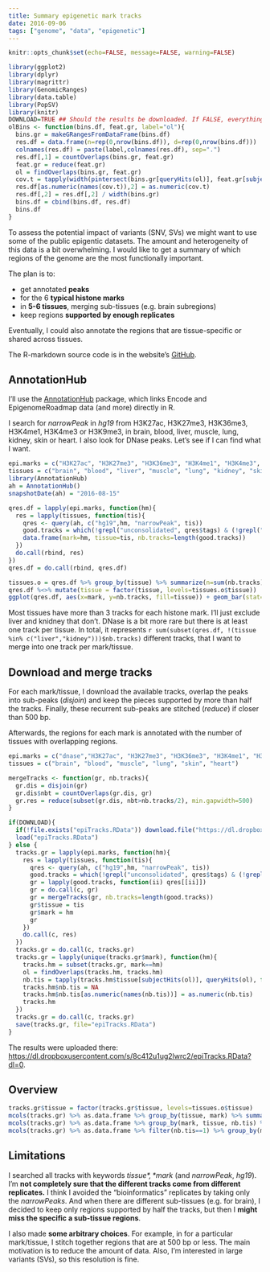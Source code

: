 ```yaml
---
title: Summary epigenetic mark tracks
date: 2016-09-06
tags: ["genome", "data", "epigenetic"]
---
```


```r
knitr::opts_chunk$set(echo=FALSE, message=FALSE, warning=FALSE)
```

```r
library(ggplot2)
library(dplyr)
library(magrittr)
library(GenomicRanges)
library(data.table)
library(PopSV)
library(knitr)
DOWNLOAD=TRUE ## Should the results be downloaded. If FALSE, everything will be recomputed (takes some time).
olBins <- function(bins.df, feat.gr, label="ol"){
  bins.gr = makeGRangesFromDataFrame(bins.df)
  res.df = data.frame(n=rep(0,nrow(bins.df)), d=rep(0,nrow(bins.df)))
  colnames(res.df) = paste(label,colnames(res.df), sep=".")
  res.df[,1] = countOverlaps(bins.gr, feat.gr)
  feat.gr = reduce(feat.gr)
  ol = findOverlaps(bins.gr, feat.gr)
  cov.t = tapply(width(pintersect(bins.gr[queryHits(ol)], feat.gr[subjectHits(ol)])), queryHits(ol), sum)
  res.df[as.numeric(names(cov.t)),2] = as.numeric(cov.t)
  res.df[,2] = res.df[,2] / width(bins.gr)
  bins.df = cbind(bins.df, res.df)
  bins.df
}
```

To assess the potential impact of variants (SNV, SVs) we might want to use some of the public epigentic datasets. The amount and heterogeneity of this data is a bit overwhelming. I would like to get a summary of which regions of the genome are the most functionally important.

The plan is to:

+ get annotated **peaks**
+ for the 6 **typical histone marks**
+ in **5-6 tissues**, merging sub-tissues (e.g. brain subregions)
+ keep regions **supported by enough replicates**

Eventually, I could also annotate the regions that are tissue-specific or shared across tissues.

The R-markdown source code is in the website's [GitHub](https://github.com/jmonlong/Hippocamplus/blob/gh-pages/_source/2016-09-06-epigeneticTracks.Rmd).

## AnnotationHub

I'll use the [AnnotationHub](http://bioconductor.org/packages/release/bioc/html/AnnotationHub.html) package, which links Encode and EpigenomeRoadmap data (and more) directly in R. 

I search for *narrowPeak* in *hg19* from H3K27ac, H3K27me3, H3K36me3, H3K4me1, H3K4me3 or H3K9me3, in brain, blood, liver, muscle, lung, kidney, skin or heart. I also look for DNase peaks. Let's see if I can find what I want.

```r
epi.marks = c("H3K27ac", "H3K27me3", "H3K36me3", "H3K4me1", "H3K4me3", "H3K9me3", "dnase")
tissues = c("brain", "blood", "liver", "muscle", "lung", "kidney", "skin", "heart")
library(AnnotationHub)
ah = AnnotationHub()
snapshotDate(ah) = "2016-08-15"

qres.df = lapply(epi.marks, function(hm){
  res = lapply(tissues, function(tis){
    qres <- query(ah, c("hg19",hm, "narrowPeak", tis))
    good.tracks = which(!grepl("unconsolidated", qres$tags) & (!grepl("dnase",qres$title, ignore.case = TRUE) | grepl("hotspot.fdr", qres$title)))
    data.frame(mark=hm, tissue=tis, nb.tracks=length(good.tracks))
  })
  do.call(rbind, res)
})
qres.df = do.call(rbind, qres.df)
```

```r
tissues.o = qres.df %>% group_by(tissue) %>% summarize(n=sum(nb.tracks)) %>% arrange(n)
qres.df %<>% mutate(tissue = factor(tissue, levels=tissues.o$tissue))
ggplot(qres.df, aes(x=mark, y=nb.tracks, fill=tissue)) + geom_bar(stat="identity", position="dodge") + theme_bw() + geom_hline(yintercept=3, linetype=2) + scale_fill_brewer(palette="Set1", name="tissue")
```


Most tissues have more than 3 tracks for each histone mark. I'll just exclude liver and knidney that don't. DNase is a bit more rare but there is at least one track per tissue. In total, it represents `r sum(subset(qres.df, !(tissue %in% c("liver","kidney")))$nb.tracks)` different tracks, that I want to merge into one track per mark/tissue.

## Download and merge tracks

For each mark/tissue, I download the available tracks, overlap the peaks into sub-peaks (*disjoin*) and keep the pieces supported by more than half the tracks. Finally, these recurrent sub-peaks are stitched (*reduce*) if closer than 500 bp.

Afterwards, the regions for each mark is annotated with the number of tissues with overlapping regions.

```r
epi.marks = c("dnase","H3K27ac", "H3K27me3", "H3K36me3", "H3K4me1", "H3K4me3", "H3K9me3")
tissues = c("brain", "blood", "muscle", "lung", "skin", "heart")

mergeTracks <- function(gr, nb.tracks){
  gr.dis = disjoin(gr)
  gr.dis$nbt = countOverlaps(gr.dis, gr)
  gr.res = reduce(subset(gr.dis, nbt>nb.tracks/2), min.gapwidth=500)
}

if(DOWNLOAD){
  if(!file.exists("epiTracks.RData")) download.file("https://dl.dropboxusercontent.com/s/8c412u1ug2lwrc2/epiTracks.RData?dl=0","epiTracks.RData")
  load("epiTracks.RData")
} else {
  tracks.gr = lapply(epi.marks, function(hm){
    res = lapply(tissues, function(tis){
      qres <- query(ah, c("hg19",hm, "narrowPeak", tis))
      good.tracks = which(!grepl("unconsolidated", qres$tags) & (!grepl("dnase",qres$title, ignore.case = TRUE) | grepl("macs2", qres$title)))
      gr = lapply(good.tracks, function(ii) qres[[ii]])
      gr = do.call(c, gr)
      gr = mergeTracks(gr, nb.tracks=length(good.tracks))
      gr$tissue = tis
      gr$mark = hm
      gr
    })
    do.call(c, res)
  })
  tracks.gr = do.call(c, tracks.gr)
  tracks.gr = lapply(unique(tracks.gr$mark), function(hm){
    tracks.hm = subset(tracks.gr, mark==hm)
    ol = findOverlaps(tracks.hm, tracks.hm)
    nb.tis = tapply(tracks.hm$tissue[subjectHits(ol)], queryHits(ol), function(x)length(unique(x)))
    tracks.hm$nb.tis = NA
    tracks.hm$nb.tis[as.numeric(names(nb.tis))] = as.numeric(nb.tis)
    tracks.hm
  })
  tracks.gr = do.call(c, tracks.gr)
  save(tracks.gr, file="epiTracks.RData")
}
```

The results were uploaded there: [https://dl.dropboxusercontent.com/s/8c412u1ug2lwrc2/epiTracks.RData?dl=0](https://dl.dropboxusercontent.com/s/8c412u1ug2lwrc2/epiTracks.RData?dl=0).

## Overview

```r
tracks.gr$tissue = factor(tracks.gr$tissue, levels=tissues.o$tissue)
mcols(tracks.gr) %>% as.data.frame %>% group_by(tissue, mark) %>% summarize(nb.mark=n()) %>% ggplot(aes(x=mark, y=nb.mark, fill=tissue)) + geom_bar(stat="identity", position="dodge") + theme_bw() + scale_fill_brewer(palette="Set1", name="tissue")
mcols(tracks.gr) %>% as.data.frame %>% group_by(mark, tissue, nb.tis) %>% summarize(n=n()/nb.tis[1]) %>% ggplot(aes(x=nb.tis, y=n, fill=tissue)) + geom_bar(stat="identity") + theme_bw() + ylab("number of regions") + xlab("number of tissues") + facet_wrap(~mark, scales="free") + scale_fill_brewer(palette="Set1", name="tissue") + scale_x_continuous(breaks=1:max(tracks.gr$nb.tis))
mcols(tracks.gr) %>% as.data.frame %>% filter(nb.tis==1) %>% group_by(mark, tissue) %>% summarize(n=n()) %>% ggplot(aes(x=mark, y=n, fill=tissue)) + geom_bar(stat="identity", position="dodge") + theme_bw() + ylab("number of regions") + scale_fill_brewer(palette="Set1", name="tissue") + ggtitle("Tissue-specific regions")
```

## Limitations

I searched all tracks with keywords *$tissue*, *$mark* (and *narrowPeak*, *hg19*). 
I'm **not completely sure that the different tracks come from different replicates.** 
I think I avoided the "bioinformatics" replicates by taking only the *narrowPeaks*.
And when there are different sub-tissues (e.g. for brain), I decided to keep only regions supported by half the tracks, but then I **might miss the specific a sub-tissue regions**.

I also made **some arbitrary choices**. 
For example, in for a particular mark/tissue, I stitch together regions that are at 500 bp or less.
The main motivation is to reduce the amount of data.
Also, I'm interested in large variants (SVs), so this resolution is fine.
